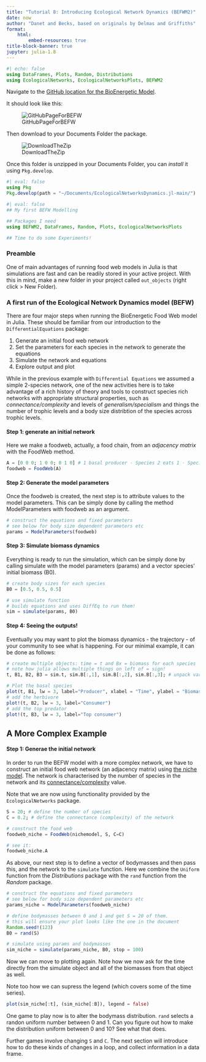 ```yaml
---
title: "Tutorial 8: Introducing Ecological Network Dynamics (BEFWM2)"
date: now
author: "Danet and Becks, based on originals by Delmas and Griffiths"
format:
    html:
        embed-resources: true
title-block-banner: true
jupyter: julia-1.8
---
```


```julia
#| echo: false
using DataFrames, Plots, Random, Distributions
using EcologicalNetworks, EcologicalNetworksPlots, BEFWM2
```


Navigate to the [GitHub location for the BioEnergetic Model](https://github.com/BecksLab/EcologicalNetworksDynamics.jl).

It should look like this:

![GitHubPageForBEFW](Figs/BEFWGit.png)

Then download to your Documents Folder the package.

![DownloadTheZip](Figs/DownloadZip.png)

Once this folder is unzipped in your Documents Folder, you can _install_ it using `Pkg.develop`.

```julia
#| eval: false
using Pkg
Pkg.develop(path = "~/Documents/EcologicalNetworksDynamics.jl-main/")
```


```julia
#| eval: false
## My first BEFW Modelling

## Packages I need
using BEFWM2, DataFrames, Random, Plots, EcologicalNetworksPlots

## Time to do some Experiments!
```

### Preamble

One of main advantages of running food web models in Julia is that simulations are fast and can be readily stored in your active project. With this in mind, make a new folder in your project called `out_objects` (right click > New Folder).

### A first run of the Ecological Network Dynamics model (BEFW)

There are four major steps when running the BioEnergetic Food Web model in Julia.  These should be familiar from our introduction to the `DifferentialEquations` package:

1. Generate an initial food web network
2. Set the parameters for each species in the network to generate the equations
3. Simulate the network and equations
4. Explore output and plot

While in the previous example with `Differential Equations` we assumed a simple 2-species network, one of the new activities here is to take advantage of a rich history of theory and tools to construct species rich networks with appropriate structural properties, such as _connectance/complexity_ and levels of _generalism/specialism_ and things the number of trophic levels and a body size distribtion of the species across trophic levels.

#### Step 1: generate an initial network

Here we make a foodweb, actually, a food chain, from an _adjacency matrix_ with the FoodWeb method.

```julia
A = [0 0 0; 1 0 0; 0 1 0] # 1 basal producer ⋅ Species 2 eats 1 ⋅ Species 3 eats 2
foodweb = FoodWeb(A)
```

#### Step 2: Generate the model parameters

Once the foodweb is created, the next step is to attribute values to the model parameters. This can be simply done by calling the method ModelParameters with foodweb as an argument.

```julia
# construct the equations and fixed parameters
# see below for body size dependent parameters etc
params = ModelParameters(foodweb)
```

#### Step 3: Simulate biomass dynamics

Everything is ready to run the simulation, which can be simply done by calling simulate with the model parameters (params) and a vector species' initial biomass (B0).

```julia
# create body sizes for each species
B0 = [0.5, 0.5, 0.5]

# use simulate function
# builds equations and uses DiffEq to run them!
sim = simulate(params, B0)
```


#### Step 4: Seeing the outputs!

Eventually you may want to plot the biomass dynamics - the trajectory -  of your community to see what is happening. For our minimal example, it can be done as follows:

```julia
# create multiple objects: time = t and Bx = biomass for each species
# note how julia allows multiple things on left of = sign!
t, B1, B2, B3 = sim.t, sim.B[:,1], sim.B[:,2], sim.B[:,3]; # unpack variables

# Plot the basal species
plot(t, B1, lw = 3, label="Producer", xlabel = "Time", ylabel = "Biomass")
# add the herbivore
plot!(t, B2, lw = 3, label="Consumer")
# add the top predator
plot!(t, B3, lw = 3, label="Top consumer")
```


## A More Complex Example

#### Step 1: Generae the initial network

In order to run the BEFW model with a more complex network, we have to construct an initial food web network (an adjacency matrix) using [the niche model](https://www.nature.com/articles/35004572?cacheBust=1510239451067). The network is characterised by the number of species in the network and its [connectance/complexity](https://en.wikipedia.org/wiki/Ecological_network) value.

Note that we are now using functionality provided by the `EcologicalNetworks` package.

```julia
S = 20; # define the number of species
C = 0.2; # define the connectance (complexity) of the network

# construct the food web
foodweb_niche = FoodWeb(nichemodel, S, C=C)

# see it:
foodweb_niche.A
```

As above, our next step is to define a vector of bodymasses and then pass this, and the network to the `simulate` function.  Here we combine the `Uniform` function from the _Distributions_ package with the `rand` function from the _Random_ package.

```julia
# construct the equations and fixed parameters
# see below for body size dependent parameters etc
params_niche = ModelParameters(foodweb_niche)

# define bodymasses between 0 and 1 and get S = 20 of them.
# this will ensure your plot looks like the one in the document
Random.seed!(123)
B0 = rand(S)

# simulate using params and bodymasses
sim_niche = simulate(params_niche, B0, stop = 100)
```

Now we can move to plotting again.  Note how we now ask for the time directly from the simulate object and all of the biomasses from that object as well.

Note too how we can supress the legend (which covers some of the time series).

```julia
plot(sim_niche[:t], (sim_niche[:B]), legend = false)
```

One game to play now is to alter the bodymass distribution. `rand` selects a randon uniform number between 0 and 1.  Can you figure out how to make the distribution uniform between 0 and 10?  See what that does.

Further games involve changing `S` and `C`.  The next section will introduce how to do these kinds of changes in a loop, and collect information in a data frame.
